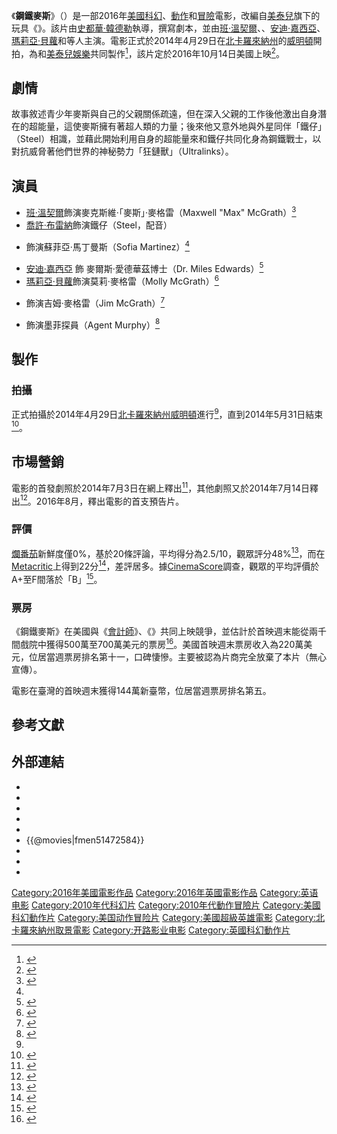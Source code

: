 {{noteTA
|G1=Show
|G2=Movie
}}
{{Infobox film
| name           = 鋼鐵麥斯
| original_name  = {{lang|en|''Max Steel''}}
| image          = Max Steel 2016 Poster.jpg
| caption        = 電影海報
| director       = [[史都華·韓德勒|史都華·韓德勒]]
| producer       = {{Plainlist|
* Bill O'Dowd
* Julia Pistor
}}
| writer         = {{link-en|克里斯多夫·約斯特|Christopher Yost}}
| based_on       = {{based on|{{link-en|超能量戰士|Max Steel}}|[[美泰兒|美泰兒]]}}
| starring       = {{Plainlist|
* [[班·溫契爾|班·溫契爾]]
* {{link-en|安娜·薇拉法妮|Ana Villafañe}}
* [[安迪·嘉西亞|安迪·嘉西亞]]
* [[瑪莉亞·貝蘿|瑪莉亞·貝蘿]]
* {{link-en|比利·斯勞特|Billy Slaughter}}
}}
| music          = Nathan Lanier 	
| cinematography = Brett Pawlak 
| editing        = Michael Louis Hill 
| studio         = {{Plainlist|
* {{link-en|海豚娛樂|Dolphin Entertainment}}
* [[美泰兒|美泰兒娛樂]]
* Playground Productions
}}
| distributor    = {{Plainlist|
* [[開路影業|開路影業]]{{small|（美國）}}
* 海樂大電影{{small|（臺灣）}}
}}
| released       = {{Film date|2016|10|14|美國|2016|11|11|臺灣}}
| runtime        = 92分鐘<ref name=BOM/>
| country        = 美國
| language       = 英語
| budget         = 1040萬美元<ref name="BOM">{{cite web |url=http://www.boxofficemojo.com/movies/?id=maxsteel.htm |title=Max Steel (2016) |website=Box Office Mojo |accessdate=2016-10-22 |archive-date=2019-10-03 |archive-url=https://web.archive.org/web/20191003202858/https://www.boxofficemojo.com/movies/?id=maxsteel.htm |dead-url=no }}</ref>
| gross          = 627萬美元<ref name="TheNumbers">{{cite web|url=http://www.the-numbers.com/movie/Max-Steel#tab=box-office|title=Max Steel (2016)|publisher=The Numbers|accessdate=2016-10-18|archive-date=2021-05-13|archive-url=https://web.archive.org/web/20210513162502/https://www.the-numbers.com/movie/Max-Steel#tab=box-office|dead-url=no}}</ref>
| preceded_by    = 
| followed_by    = 
| cn_name        = 钢铁骑士
| hk_name        = 
| tw_name        = 鋼鐵麥斯
}}
《'''鋼鐵麥斯'''》（{{lang-en|''Max Steel''}}）是一部2016年[[美國|美國]][[科幻片|科幻]]、[[動作片|動作]]和[[冒險片|冒險]]電影，改編自[[美泰兒|美泰兒]]旗下的玩具《{{link-en|超能量戰士|Max Steel}}》。該片由[[史都華·韓德勒|史都華·韓德勒]]執導，{{link-en|克里斯多夫·約斯特|Christopher Yost}}撰寫劇本，並由[[班·溫契爾|班·溫契爾]]、{{link-en|安娜·薇拉法妮|Ana Villafañe}}、[[安迪·嘉西亞|安迪·嘉西亞]]、[[瑪莉亞·貝蘿|瑪莉亞·貝蘿]]和{{link-en|比利·斯勞特|Billy Slaughter}}等人主演。電影正式於2014年4月29日在[[北卡羅來納州|北卡羅來納州]]的[[威明頓_(北卡羅來納州)|威明頓]]開拍，為{{link-en|海豚娛樂|Dolphin Entertainment}}和[[美泰兒|美泰兒娛樂]]共同製作<ref>{{cite news|last=Graser|first=Marc|title=Mattel’s Bold Plan to Take Control Back From Hollywood|url=http://variety.com/2013/biz/news/mattels-bold-plan-to-take-control-back-from-hollywood-1200795906/|accessdate=2014-05-07|newspaper=Variety|date=2013-11-05|archive-date=2020-11-26|archive-url=https://web.archive.org/web/20201126190820/https://variety.com/2013/biz/news/mattels-bold-plan-to-take-control-back-from-hollywood-1200795906/|dead-url=no}}</ref>，該片定於2016年10月14日美國上映<ref>{{cite web|url=https://www.yahoo.com/movies/max-steel-exclusive-watch-the-first-u-s-trailer-for-long-awaited-action-movie-plus-a-director-qa-180118989.html|title='Max Steel' Exclusive: Watch the First U.S. Trailer for Long-Awaited Action Movie (Plus a Director Q&A)|website=Yahoo Movies|first=Kevin|last=Polowy|date=2016-08-31|accessdate=2016-08-31|archive-date=2016-09-22|archive-url=https://web.archive.org/web/20160922174051/https://www.yahoo.com/movies/max-steel-exclusive-watch-the-first-u-s-trailer-for-long-awaited-action-movie-plus-a-director-qa-180118989.html|dead-url=no}}</ref>。

== 劇情 ==
故事敘述青少年麥斯與自己的父親關係疏遠，但在深入父親的工作後他激出自身潛在的超能量，這使麥斯擁有著超人類的力量；後來他又意外地與外星同伴「鐵仔」（Steel）相識，並藉此開始利用自身的超能量來和鐵仔共同化身為鋼鐵戰士，以對抗威脅著他們世界的神秘勢力「狂鏈獸」（Ultralinks）。

== 演員 ==
* [[班·溫契爾|班·溫契爾]]飾演麥克斯維·「麥斯」·麥格雷（Maxwell "Max" McGrath）<ref name=Ben-Ana>{{cite news|last=Roxborough|first=Scott|title=Ben Winchell, Ana Villafane Join 'Max Steel'|url=http://www.hollywoodreporter.com/news/berlin-ben-winchell-ana-villafane-677665|accessdate=2014-02-08|newspaper=hollywoodreporter.com|date=2014-02-05|archive-date=2021-02-11|archive-url=https://web.archive.org/web/20210211171206/https://www.hollywoodreporter.com/news/berlin-ben-winchell-ana-villafane-677665|dead-url=no}}</ref>
* [[喬許·布雷納|喬許·布雷納]]飾演鐵仔（Steel，配音）
* {{link-en|安娜·薇拉法妮|Ana Villafañe}}飾演蘇菲亞·馬丁曼斯（Sofia Martinez）<ref name="Ben-Ana" />
* [[安迪·嘉西亞|安迪·嘉西亞]] 飾 麥爾斯·愛德華茲博士（Dr. Miles Edwards）<ref name=Garcia>{{cite news|title=Andy Garcia Joins ‘Max Steel’|url=http://www.deadline.com/2014/04/andy-garcia-max-steel-dejon-laquake-max/|accessdate=2014-07-04|publisher=deadline.com|date=2014-04-29|archive-date=2014-05-20|archive-url=https://web.archive.org/web/20140520155637/http://www.deadline.com/2014/04/andy-garcia-max-steel-dejon-laquake-max/|dead-url=no}}</ref>
* [[瑪莉亞·貝蘿|瑪莉亞·貝蘿]]飾演莫莉·麥格雷（Molly McGrath）<ref name="#1">{{cite news|last=Christine|title=‘Max Steel’ begins filming in Wilmington, NC|url=http://www.onlocationvacations.com/2014/04/22/max-steel-begins-filming-in-wilmington-nc/|accessdate=2014-05-07|newspaper=onlocationvacations.com|date=2014-04-22|archive-date=2019-10-03|archive-url=https://web.archive.org/web/20191003202858/https://onlocationvacations.com/2014/04/22/max-steel-begins-filming-in-wilmington-nc/|dead-url=no}}</ref>
* {{link-en|麥克·道爾 (演員)|Mike Doyle (actor)|麥克·道爾}}飾演吉姆·麥格雷（Jim McGrath）<ref name=Doyle>{{cite news|last1=Kroll|first1=Justin|title=‘Jersey Boys’ Actor Joins Open Road’s ‘Max Steel’|url=http://variety.com/2014/film/news/jersey-boys-actor-joins-open-roads-max-steel-1201187455/|accessdate=2014-07-04|publisher=variety.com|date=2014-05-20|archive-date=2021-01-26|archive-url=https://web.archive.org/web/20210126044446/https://variety.com/2014/film/news/jersey-boys-actor-joins-open-roads-max-steel-1201187455/|dead-url=no}}</ref>
* {{link-en|比利·斯勞特|Billy Slaughter}}飾演墨菲探員（Agent Murphy）<ref name=Slaughter>{{cite news|title=Max Steel adds Billy Slaughter to cast|url=http://wilmywoodnc.com/2014/04/23/max-steel-adds-billy-slaughter-to-cast/|accessdate=2014-07-04|publisher=wilmywoodnc.com|date=2014-04-23|archive-date=2021-01-19|archive-url=https://web.archive.org/web/20210119054041/https://wilmywoodnc.com/2014/04/23/max-steel-adds-billy-slaughter-to-cast/|dead-url=no}}</ref>

== 製作 ==
=== 拍攝 ===
正式拍攝於2014年4月29日[[北卡羅來納州|北卡羅來納州]][[威明頓_(北卡羅來納州)|威明頓]]進行<ref name="#1"/>，直到2014年5月31日結束<ref>{{cite web |url=http://www.starnewsonline.com/article/20140529/ENT/140529623 |title='Max Steel' wraps local production this weekend |publisher=StarNewsOnline.com |date= |accessdate=2014-08-01 |archive-date=2016-03-04 |archive-url=https://web.archive.org/web/20160304121448/http://www.starnewsonline.com/article/20140529/ENT/140529623 |dead-url=no }}</ref>。

== 市場營銷 ==
電影的首發劇照於2014年7月3日在網上釋出<ref>{{cite news|last1=Taylor|first1=Drew|title=Get Your Alien Powers Going With These Exclusive 'Max Steel' Photos|url=http://news.moviefone.com/2014/07/03/exclusive-max-steel-photos|accessdate=2014-07-03|publisher=moviefone.com|date=2014-07-03|archive-url=https://web.archive.org/web/20140704020412/http://news.moviefone.com/2014/07/03/exclusive-max-steel-photos/#|archive-date=2014-07-04|dead-url=yes}}</ref>，其他劇照又於2014年7月14日釋出<ref>{{cite web |author=Kevin Polowy |url=https://www.yahoo.com/movies/exclusive-photos-from-next-years-super-teen-adventure-91755969822.html |title=Exclusive Photos from Next Year's Super-Teen Epic 'Max Steel' |publisher=Yahoo.com |date=2014-07-14 |accessdate=2014-08-01 |archive-date=2017-10-26 |archive-url=https://web.archive.org/web/20171026110518/https://www.yahoo.com/movies/exclusive-photos-from-next-years-super-teen-adventure-91755969822.html |dead-url=no }}</ref>。2016年8月，釋出電影的首支預告片。

=== 評價 ===
[[爛番茄|爛番茄]]新鮮度僅0%，基於20條評論，平均得分為2.5/10，觀眾評分48%<ref>{{cite web |url=https://www.rottentomatoes.com/m/max_steel |title=Max Steel (2016) |publisher=[[Rotten_Tomatoes|Rotten Tomatoes]] |accessdate=2016-10-14 |archive-date=2020-11-09 |archive-url=https://web.archive.org/web/20201109180956/https://www.rottentomatoes.com/m/max_steel |dead-url=no }}</ref>，而在[[Metacritic|Metacritic]]上得到22分<ref>{{cite web|url=http://www.metacritic.com/movie/max-steel|title=Max Steel reviews|publisher=[[Metacritic|Metacritic]]|accessdate=2016-10-14|archive-date=2020-11-08|archive-url=https://web.archive.org/web/20201108185515/https://www.metacritic.com/movie/max-steel|dead-url=no}}</ref>，差評居多。據[[CinemaScore|CinemaScore]]調查，觀眾的平均評價於A+至F間落於「B」<ref name="CinemaScore">{{cite web |url=https://m.cinemascore.com |title=CinemaScore |work=cinemascore.com |access-date=2018-06-18 |archive-url=https://archive.is/20150405021357/http://m.cinemascore.com/ |archive-date=2015-04-05 |dead-url=yes }}</ref>。

=== 票房 ===
《鋼鐵麥斯》在美國與《[[會計師_(2016年電影)|會計師]]》、《{{link-en|凱文哈特之現在是怎樣|Kevin Hart: What Now?}}》共同上映競爭，並估計於首映週末能從兩千間戲院中獲得500萬至700萬美元的票房<ref name=budget>{{cite web |url=http://www.latimes.com/entertainment/envelope/cotown/la-et-ct-movie-projector-20161011-snap-story.html |title=Ben Affleck's 'The Accountant' is expected to unseat 'Girl On the Train' in slow box office weekend |work=[[Los_Angeles_Times|Los Angeles Times]] |access-date=2016-10-13 |archive-date=2016-10-13 |archive-url=https://web.archive.org/web/20161013104058/http://www.latimes.com/entertainment/envelope/cotown/la-et-ct-movie-projector-20161011-snap-story.html |dead-url=no }}</ref>。美國首映週末票房收入為220萬美元，位居當週票房排名第十一，口碑悽慘。主要被認為片商完全放棄了本片（無心宣傳）。

電影在臺灣的首映週末獲得144萬新臺幣，位居當週票房排名第五。

== 參考文獻 ==
{{Reflist|30em}}

== 外部連結 ==
* {{IMDb title|1472584}}
* {{Metacritic|max-steel}}
* {{rotten-tomatoes|max_steel}}
* {{Mojo title|maxsteel}}
* {{Amg movie|606891}}
* {{@movies|fmen51472584}}
* {{Yahoomovie id|6562}}
* {{Mtime|215645}}
* {{douban}}

{{DEFAULTSORT:Max Steel (film)}}
[[Category:2016年美國電影作品|Category:2016年美國電影作品]]
[[Category:2016年英國電影作品|Category:2016年英國電影作品]]
[[Category:英语电影|Category:英语电影]]
[[Category:2010年代科幻片|Category:2010年代科幻片]]
[[Category:2010年代動作冒險片|Category:2010年代動作冒險片]]
[[Category:美國科幻動作片|Category:美國科幻動作片]]
[[Category:美国动作冒险片|Category:美国动作冒险片]]
[[Category:美國超級英雄電影|Category:美國超級英雄電影]]
[[Category:北卡羅來納州取景電影|Category:北卡羅來納州取景電影]]
[[Category:开路影业电影|Category:开路影业电影]]
[[Category:英國科幻動作片|Category:英國科幻動作片]]